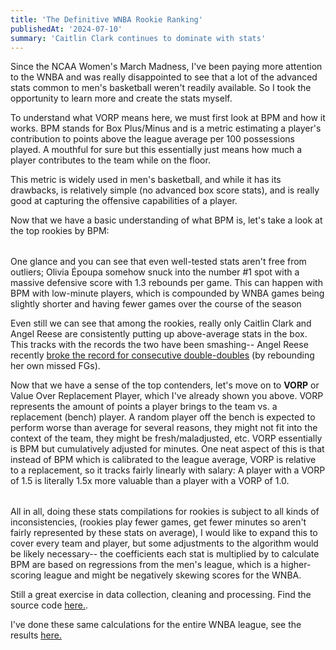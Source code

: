 ```yaml
---
title: 'The Definitive WNBA Rookie Ranking'
publishedAt: '2024-07-10'
summary: 'Caitlin Clark continues to dominate with stats'
---
```

Since the NCAA Women's March Madness, I've been paying more attention to the WNBA and was really disappointed
to see that a lot of the advanced stats common to men's basketball weren't readily available. So I took the opportunity
to learn more and create the stats myself.

<Table data={{headers: ['Name', 'Minutes', 'VORP'], rows: [
    ["Caitlin Clark",761.0,1.57],
    ["Angel Reese",629.0,1.18],
    ["Olivia Époupa",100.0,0.22],
    ["Cameron Brink",330.0,0.16],
    ["Kate Martin",289.0,-0.09],
    ["Leonie Fiebich",360.0,-0.11],
    ["Aaliyah Edwards",439.0,-0.16],
    ["Kamilla Cardoso",355.0,-0.42],
    ["Stephanie Soares",165.0,-0.48],
    ["Rickea Jackson",559.0,-0.63],
    ["Jacy Sheldon",439.0,-0.76],
    ["Sevgi Uzun",585.0,-1.34],
    ["Julie Vanloo",542.0,-1.41]
], caption: "top WNBA rookies ranked by VORP, excluding those with <100 minutes"}}/>

To understand what VORP means here, we must first look at BPM and how it works. 
BPM stands for Box Plus/Minus and is a metric estimating a player's contribution to points
above the league average per 100 possessions played. A mouthful for sure but this essentially 
just means how much a player contributes to the team while on the floor. 

This metric is widely used in men's basketball, and while it has its drawbacks, is relatively simple
(no advanced box score stats), and is really good at capturing the offensive capabilities of a player.

Now that we have a basic understanding of what BPM is, let's take a look at the top rookies by BPM:

<Table data={{headers: ["Name","Minutes","BPM","OFF","DEF"], rows: [
    ["Olivia Époupa",100.0,1.6,-5.6,7.2],
    ["Caitlin Clark",761.0,1.3,1.6,-0.3],
    ["Angel Reese",629.0,1.00,1.6,-0.6],
    ["Cameron Brink",330.0,-1.2,-5.1,3.9],
    ["Leonie Fiebich",360.0,-2.5,-2.9,0.4],
    ["Kate Martin",289.0,-2.5,-1.8,-0.7],
    ["Aaliyah Edwards",439.0,-2.6,-3.5,0.9],
    ["Rickea Jackson",559.0,-3.8,-1.1,-2.7],
    ["Kamilla Cardoso",355.0,-3.9,-2.7,-1.2],
    ["Jacy Sheldon",439.0,-4.8,-3.2,-1.6],
    ["Sevgi Uzun",585.0,-5.7,-4.4,-1.3],
    ["Julie Vanloo",542.0,-6.2,-3.4,-2.8],
    ["Stephanie Soares",165.0,-6.7,-5.3,-1.4]
]}}/>

One glance and you can see that even well-tested stats aren't free from outliers; Olivia Époupa 
somehow snuck into the number #1 spot with a massive defensive score with 1.3 rebounds per game. This
can happen with BPM with low-minute players, which is compounded by WNBA games being slightly shorter 
and having fewer games over the course of the season

Even still we can see that among the rookies, really only Caitlin Clark and Angel Reese are consistently putting
up above-average stats in the box. This tracks with the records the two have been smashing-- Angel Reese recently 
[broke the record for consecutive double-doubles](https://www.espn.com/wnba/story/_/id/40516082/angel-reese-sets-wnba-mark-consecutive-games-double-double) 
(by rebounding her own missed FGs).

Now that we have a sense of the top contenders, let's move on to **VORP** or Value Over Replacement Player, which I've already shown you above. VORP 
represents the amount of points a player brings to the team vs. a replacement (bench) player. A random player off 
the bench is expected to perform worse than average for several reasons, they might not fit into the context of the team, 
they might be fresh/maladjusted, etc. VORP essentially is BPM but cumulatively adjusted for minutes. One neat aspect of this is that 
instead of BPM which is calibrated to the league average, VORP is relative to a replacement, so it tracks fairly linearly with salary: 
A player with a VORP of 1.5 is literally 1.5x more valuable than a player with a VORP of 1.0.

<Table data={{headers: ['Name', 'Minutes', 'VORP'], rows: [
    ["Caitlin Clark",761.0,1.57],
    ["Angel Reese",629.0,1.18],
    ["Olivia Époupa",100.0,0.22],
    ["Cameron Brink",330.0,0.16],
    ["Kate Martin",289.0,-0.09],
    ["Leonie Fiebich",360.0,-0.11],
    ["Aaliyah Edwards",439.0,-0.16],
    ["Kamilla Cardoso",355.0,-0.42],
    ["Stephanie Soares",165.0,-0.48],
    ["Rickea Jackson",559.0,-0.63],
    ["Jacy Sheldon",439.0,-0.76],
    ["Sevgi Uzun",585.0,-1.34],
    ["Julie Vanloo",542.0,-1.41]
], caption: "top WNBA rookies ranked by VORP, again..."}}/>

All in all, doing these stats compilations for rookies is subject to all kinds of inconsistencies, (rookies play fewer games,
get fewer minutes so aren't fairly represented by these stats on average), I would like to expand this to cover every team and player, 
but some adjustments to the algorithm would be likely necessary-- the coefficients each stat is multiplied by to calculate BPM are based
on regressions from the men's league, which is a higher-scoring league and might be negatively skewing scores for the WNBA. 

Still a great exercise in data collection, cleaning and processing. Find the source code [here.](https://github.com/zfdupont/wnba-stats).

I've done these same calculations for the entire WNBA league, see the results [here.](https://zfdupont.com/wnba)